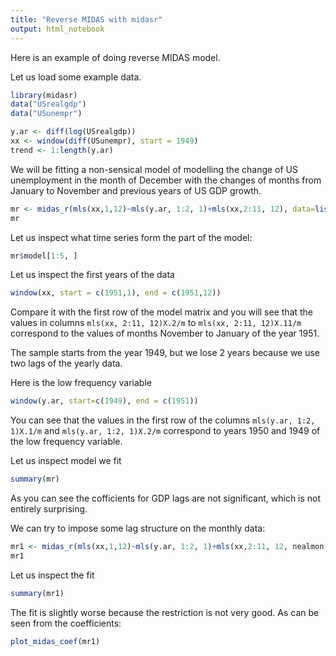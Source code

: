 ```yaml
---
title: "Reverse MIDAS with midasr"
output: html_notebook
---
```


Here is an example of doing reverse MIDAS model. 

Let us load some example data.

```r
library(midasr)
data("USrealgdp")
data("USunempr")

y.ar <- diff(log(USrealgdp))
xx <- window(diff(USunempr), start = 1949)
trend <- 1:length(y.ar)
```

We will be fitting a non-sensical model of modelling the change of US unemployment in the month of December with the changes of months from January to November and previous years of US GDP growth.

```r
mr <- midas_r(mls(xx,1,12)~mls(y.ar, 1:2, 1)+mls(xx,2:11, 12), data=list(y.ar=y.ar, xx=xx), start = NULL)
mr
```


Let us inspect what time series form the part of the model:

```r
mr$model[1:5, ]
```

Let us inspect the first years of the data

```r
window(xx, start = c(1951,1), end = c(1951,12))
```

Compare it with the first row of the model matrix and you will see that the values in columns `mls(xx, 2:11, 12)X.2/m` to `mls(xx, 2:11, 12)X.11/m` correspond to the values of months November to January of the year 1951. 

The sample starts from the year 1949, but we lose 2 years because we use two lags of the yearly data.

Here is the low frequency variable
```r
window(y.ar, start=c(1949), end = c(1951))
```

You can see that the values in the first row of the columns `mls(y.ar, 1:2, 1)X.1/m` and `mls(y.ar, 1:2, 1)X.2/m` correspond to years 1950 and 1949 of the low frequency variable.


Let us inspect model we fit
```r
summary(mr)
```

As you can see the cofficients for GDP lags are not significant, which is not entirely surprising.

We can try to impose some lag structure on the monthly data:

```r
mr1 <- midas_r(mls(xx,1,12)~mls(y.ar, 1:2, 1)+mls(xx,2:11, 12, nealmon), data=list(y.ar=y.ar, xx=xx), start = list(xx = c(1,0)))
mr1
```

Let us inspect the fit
```r
summary(mr1)
```

The fit is slightly worse because the restriction is not very good.  As can be seen from the coefficients: 
```r
plot_midas_coef(mr1)
```